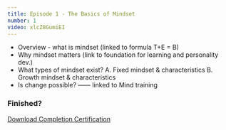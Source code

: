 ```yaml
---
title: Episode 1 - The Basics of Mindset
number: 1
video: xlcZ8GumiEI
---
```


- Overview - what is mindset (linked to formula T+E = B)
- Why mindset matters (link to foundation for learning and personality dev.)
- What types of mindset exist?
    A. Fixed mindset & characteristics
    B. Growth mindset & characteristics
- Is change possible? —— linked to Mind training

### Finished?
[Download Completion Certification]()

